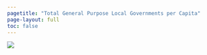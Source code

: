 ```yaml
---
pagetitle: "Total General Purpose Local Governments per Capita"
page-layout: full
toc: false
---
```


![](img/gengov-cbsa-pc.png){fig-alt="Total general purpose local governments per 10,000 population, 2022"}